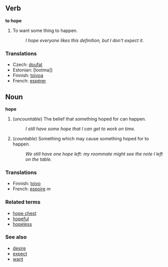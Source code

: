 ==Verb==
'''to hope'''
#To want some thing to happen.
#: ''I hope everyone likes this definition, but I don't expect it.''

===Translations===
*Czech: [[doufat]]
*Estonian: [lootma]]
*Finnish: [[toivoa]]
*French: [[espérer]]

==Noun==
'''hope'''
# (''uncountable'') The belief that something hoped for can happen.
#: ''I still have some hope that I can get to work on time.''
# (''countable'') Something which may cause something hoped for to happen.
#: ''We still have one hope left: my roommate might see the note I left on the table.''

===Translations===
*Finnish: [[toivo]]
*French: [[espoire]] ''m''

===Related terms===
*[[hope chest]]
*[[hopeful]]
*[[hopeless]]

===See also===
*[[desire]]
*[[expect]]
*[[want]]